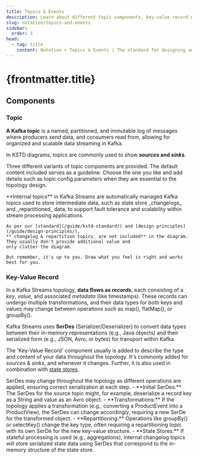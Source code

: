 ```yaml
---
title: Topics & Events
description: Learn about different topic components, key-value record notation, and SerDes handling in Kafka Streams topologies.
slug: notation/topics-and-events
sidebar:
  order: 3
head:
  - tag: title
    content: Notation > Topics & Events | The standard for designing and visualising Kafka Streams Topologies
---
```



# {frontmatter.title}

## Components

### Topic
**A Kafka topic** is a named, partitioned, and immutable log of messages where producers send data, and consumers read
from, allowing for organized and scalable data streaming in Kafka.

In KSTD diagrams, topics are commonly used to show **_sources_ and _sinks_**.

Three different variants of topic components are provided. The default content included serves as a guideline.
Choose the one you like and add details such as topic config parameters when they are essential to the topology design.

<LibraryComponent name="topic-1"
                  width={115}
                  title="Topic 'Simple'."
                  description="<br/>The most basic topic component. Icon and topic name."/>
<LibraryComponent name="topic-2"
                  width={231}
                  title="Topic the Apache Kafka® logo."
                  description="<br/>In addition to the topic name, additional configuration details may be included in a 2nd line in parenthesis."/>
<LibraryComponent name="topic-3"
                  width={258}
                  title="Topic the Apache Kafka® logo (2)."
                  description="<br/>An alternative choice to the previous component.<br/>More topic config options can be included, listed line-by-line."/>

<div class="[&_aside]:text-md">
  <Aside>
    **Internal topics** in Kafka Streams are automatically managed Kafka topics used to store intermediate data, such as
    state store _changelogs_ and _repartitioned_ data, to support fault tolerance and scalability within stream processing
    applications.

    As per our [standard](/guide/kstd-standard/) and [design principles](/guide/design-principles/),
    **_changelog & repartition topics_ are not included** in the diagram. They usually don't provide additional value and
    only clutter the diagram.

    But remember, it's up to you. Draw what you feel is right and works best for you.
  </Aside>
</div>

### Key-Value Record
In a Kafka Streams topology, **data flows as _records_**, each consisting of a _key_, _value_, and associated _metadata_ (like timestamps). These records can undergo multiple transformations, and their data types for both keys and values may change between operations such as map(), flatMap(), or groupBy().

Kafka Streams uses **SerDes** (Serializer/Deserializer) to convert data types between their in-memory representations (e.g., Java objects) and their serialized form (e.g., JSON, Avro, or bytes) for transport within Kafka.

The 'Key-Value Record' component usually is added to describe the type and content of your data throughout the topology.
It's commonly added for _sources_ & _sinks_, and whenever it changes. Further, it is also used
in combination with [state stores](/notation/state-stores/).

<LibraryComponent name="record-kv"
                  width={110}
                  title="Key-Value Record."
                  description="<p>Describes the record key (k) and value (v). For generic types, it can be the name of an <i>identifier</i>. For complex objects, such as Avro or Protobuf, the <i>record</i> name is usually a good choice.</p>
                               <p>Compound string keys can be described like this: <code>{departureDate}_{flightNumber}</code></p>"/>

<LibraryComponent name="record-kv-typed"
                  width={111}
                  title="Key-Value Record Typed."
                  description="<br>Includes information on the SerDes and the resulting data types."/>

<div class="[&_aside]:text-md">
  <Aside>
    SerDes may change throughout the topology as different operations are applied, ensuring correct serialization at each step.
    -	**Initial SerDes:** The SerDes for the source topic might, for example, deserialize a record key as a String and value as an Avro object.
    -	**Transformations:** If the topology applies a transformation (e.g., converting a ProductEvent into a ProductView), the SerDes can change accordingly, requiring a new SerDe for the transformed object.
    -	**Repartitioning:** Operations like groupBy() or selectKey() change the key type, often requiring a repartitioning topic with its own SerDe for the new key-value structure.
    -	**State Stores:** If stateful processing is used (e.g., aggregations), internal changelog topics will store serialized state data using SerDes that correspond to the in-memory structure of the state store.
  </Aside>
</div>
